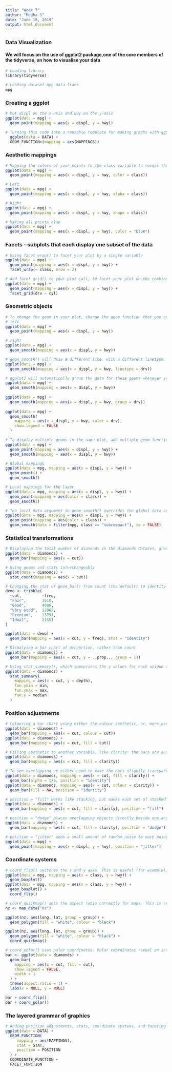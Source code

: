 ---
title: "Week 7"
author: "Megha S"
date: "June 18, 2019"
output: html_document
---

### Data Visualization
#### We will focus on the use of ggplot2 package,one of the core members of the tidyverse, on how to visualise your data

```{r}
# Loading library
library(tidyverse)

# Loading dataset mpg data frame
mpg
```

### Creating a ggplot

```{r}
# Put displ on the x-axis and hwy on the y-axis
ggplot(data = mpg) + 
  geom_point(mapping = aes(x = displ, y = hwy))

# Turning this code into a reusable template for making graphs with ggplot2
  ggplot(data = DATA) + 
  GEOM_FUNCTION>(mapping = aes(MAPPINGS))

```

### Aesthetic mappings

```{r}
# Mapping the colors of your points to the class variable to reveal the class of each car
ggplot(data = mpg) + 
  geom_point(mapping = aes(x = displ, y = hwy, color = class))

# Left
ggplot(data = mpg) + 
  geom_point(mapping = aes(x = displ, y = hwy, alpha = class))

# Right
ggplot(data = mpg) + 
  geom_point(mapping = aes(x = displ, y = hwy, shape = class))

# Making all points blue
ggplot(data = mpg) + 
  geom_point(mapping = aes(x = displ, y = hwy), color = "blue")

```

### Facets - subplots that each display one subset of the data

```{r}
# Using facet_wrap() to facet your plot by a single variable
ggplot(data = mpg) + 
  geom_point(mapping = aes(x = displ, y = hwy)) + 
  facet_wrap(~ class, nrow = 2)

# Add facet_grid() to your plot call, to facet your plot on the combination of two variables
ggplot(data = mpg) + 
  geom_point(mapping = aes(x = displ, y = hwy)) + 
  facet_grid(drv ~ cyl)

```

### Geometric objects

```{r}
# To change the geom in your plot, change the geom function that you add to ggplot()
# left
ggplot(data = mpg) + 
  geom_point(mapping = aes(x = displ, y = hwy))

# right
ggplot(data = mpg) + 
  geom_smooth(mapping = aes(x = displ, y = hwy))

# geom_smooth() will draw a different line, with a different linetype, for each unique value of the variable that you map to linetype
ggplot(data = mpg) + 
  geom_smooth(mapping = aes(x = displ, y = hwy, linetype = drv))

# ggplot2 will automatically group the data for these geoms whenever you map an aesthetic to a discrete variable
ggplot(data = mpg) +
  geom_smooth(mapping = aes(x = displ, y = hwy))
              
ggplot(data = mpg) +
  geom_smooth(mapping = aes(x = displ, y = hwy, group = drv))
    
ggplot(data = mpg) +
  geom_smooth(
    mapping = aes(x = displ, y = hwy, color = drv),
    show.legend = FALSE
  )

# To display multiple geoms in the same plot, add multiple geom functions to ggplot()
ggplot(data = mpg) + 
  geom_point(mapping = aes(x = displ, y = hwy)) +
  geom_smooth(mapping = aes(x = displ, y = hwy))

# Global mappings
ggplot(data = mpg, mapping = aes(x = displ, y = hwy)) + 
  geom_point() + 
  geom_smooth()

# Local mappings for the layer
ggplot(data = mpg, mapping = aes(x = displ, y = hwy)) + 
  geom_point(mapping = aes(color = class)) + 
  geom_smooth()

# The local data argument in geom_smooth() overrides the global data argument in ggplot() for that layer only
ggplot(data = mpg, mapping = aes(x = displ, y = hwy)) + 
  geom_point(mapping = aes(color = class)) + 
  geom_smooth(data = filter(mpg, class == "subcompact"), se = FALSE)

```

### Statistical transformations

```{r}
# Displaying the total number of diamonds in the diamonds dataset, grouped by cut
ggplot(data = diamonds) + 
  geom_bar(mapping = aes(x = cut))

# Using geoms and stats interchangeably
ggplot(data = diamonds) + 
  stat_count(mapping = aes(x = cut))

# Changing the stat of geom_bar() from count (the default) to identity
demo <- tribble(
  ~cut,         ~freq,
  "Fair",       1610,
  "Good",       4906,
  "Very Good",  12082,
  "Premium",    13791,
  "Ideal",      21551
)

ggplot(data = demo) +
  geom_bar(mapping = aes(x = cut, y = freq), stat = "identity")

# Dispalying a bar chart of proportion, rather than count
ggplot(data = diamonds) + 
  geom_bar(mapping = aes(x = cut, y = ..prop.., group = 1))

# Using stat_summary(), which summarises the y values for each unique x value
ggplot(data = diamonds) + 
  stat_summary(
    mapping = aes(x = cut, y = depth),
    fun.ymin = min,
    fun.ymax = max,
    fun.y = median
  )

```

### Position adjustments

```{r}
# Colouring a bar chart using either the colour aesthetic, or, more usefully, fill
ggplot(data = diamonds) + 
  geom_bar(mapping = aes(x = cut, colour = cut))
ggplot(data = diamonds) + 
  geom_bar(mapping = aes(x = cut, fill = cut))

# Filling aesthetic to another variable, like clarity: the bars are automatically stacked
ggplot(data = diamonds) + 
  geom_bar(mapping = aes(x = cut, fill = clarity))

# To see overlapping we either need to make the bars slightly transparent by setting alpha to a small value, or completely transparent by setting fill = NA
ggplot(data = diamonds, mapping = aes(x = cut, fill = clarity)) + 
  geom_bar(alpha = 1/5, position = "identity")
ggplot(data = diamonds, mapping = aes(x = cut, colour = clarity)) + 
  geom_bar(fill = NA, position = "identity")

# position = "fill" works like stacking, but makes each set of stacked bars the same height. This makes it easier to compare proportions across groups
ggplot(data = diamonds) + 
  geom_bar(mapping = aes(x = cut, fill = clarity), position = "fill")

# position = "dodge" places overlapping objects directly beside one another. This makes it easier to compare individual values
ggplot(data = diamonds) + 
  geom_bar(mapping = aes(x = cut, fill = clarity), position = "dodge")

# position = "jitter" adds a small amount of random noise to each point. This spreads the points out because no two points are likely to receive the same amount of random noise
ggplot(data = mpg) + 
  geom_point(mapping = aes(x = displ, y = hwy), position = "jitter")

```

### Coordinate systems

```{r}
# coord_flip() switches the x and y axes. This is useful (for example), if you want horizontal boxplots
ggplot(data = mpg, mapping = aes(x = class, y = hwy)) + 
  geom_boxplot()
ggplot(data = mpg, mapping = aes(x = class, y = hwy)) + 
  geom_boxplot() +
  coord_flip()

# coord_quickmap() sets the aspect ratio correctly for maps. This is very important if you're plotting spatial data with ggplot2
nz <- map_data("nz")

ggplot(nz, aes(long, lat, group = group)) +
  geom_polygon(fill = "white", colour = "black")

ggplot(nz, aes(long, lat, group = group)) +
  geom_polygon(fill = "white", colour = "black") +
  coord_quickmap()

# coord_polar() uses polar coordinates. Polar coordinates reveal an interesting connection between a bar chart and a Coxcomb chart
bar <- ggplot(data = diamonds) + 
  geom_bar(
    mapping = aes(x = cut, fill = cut), 
    show.legend = FALSE,
    width = 1
  ) + 
  theme(aspect.ratio = 1) +
  labs(x = NULL, y = NULL)

bar + coord_flip()
bar + coord_polar()

```

### The layered grammar of graphics

```{r}
# Adding position adjustments, stats, coordinate systems, and faceting to our code template
ggplot(data = DATA) + 
  GEOM_FUNCTION(
     mapping = aes(MAPPINGS),
     stat = STAT, 
     position = POSITION
  ) +
  COORDINATE_FUNCTION +
  FACET_FUNCTION

```
